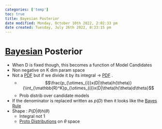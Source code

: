 ```yaml
---
categories: ['temp']
toc: true
title: Bayesian Posterior
date modified: Monday, October 10th 2022, 2:02:33 pm
date created: Tuesday, July 26th 2022, 8:33:15 pm
---
```


# [Bayesian](Bayesian.qmd) Posterior
- When D is fixed though, this becomes a function of Model Candidates
- Non negative on K dim param space
- Not a [PDF](PDF.qmd) but if we divide it by its integral -> [PDF](PDF.qmd) .
	- $$\frac{p_{\otimes_{i}}x(D|\theta)h(\theta)}{\int_{\mathbb{R}^K}p_{\otimes_{i}}x(D|\theta)h(\theta)d\theta}$$
	- Prob distrib over candidate models
- If the denominator is replaced written as $p(D)$ then it looks like the [Bayes Rule](Bayes%20Rule.qmd)
- Shape : $P(D|\theta)h(\theta)$
	- Integral not 1
	- [Proto Distributions](Proto%20Distributions.qmd) on $\theta$ space



